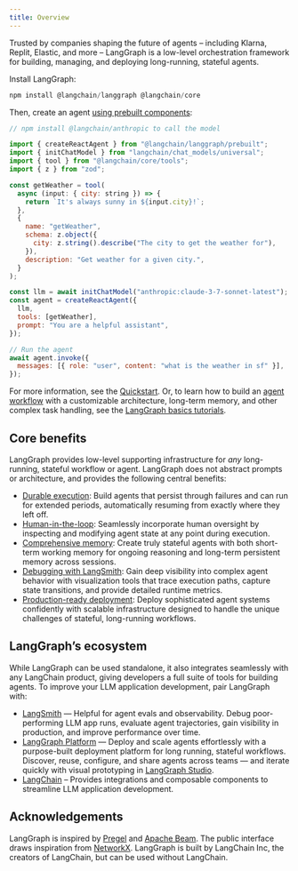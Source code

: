 ```yaml
---
title: Overview
---
```



<V1Alpha />


Trusted by companies shaping the future of agents – including Klarna, Replit, Elastic, and more – LangGraph is a low-level orchestration framework for building, managing, and deploying long-running, stateful agents.

Install LangGraph:



```js
npm install @langchain/langgraph @langchain/core
```


Then, create an agent [using prebuilt components](/oss/javascript/prebuilts):



```js
// npm install @langchain/anthropic to call the model

import { createReactAgent } from "@langchain/langgraph/prebuilt";
import { initChatModel } from "langchain/chat_models/universal";
import { tool } from "@langchain/core/tools";
import { z } from "zod";

const getWeather = tool( 
  async (input: { city: string }) => {
    return `It's always sunny in ${input.city}!`;
  },
  {
    name: "getWeather",
    schema: z.object({
      city: z.string().describe("The city to get the weather for"),
    }),
    description: "Get weather for a given city.",
  }
);

const llm = await initChatModel("anthropic:claude-3-7-sonnet-latest"); 
const agent = createReactAgent({
  llm,
  tools: [getWeather], 
  prompt: "You are a helpful assistant", 
});

// Run the agent
await agent.invoke({
  messages: [{ role: "user", content: "what is the weather in sf" }],
});

```



For more information, see the [Quickstart](/oss/javascript/quickstart). Or, to learn how to build an [agent workflow](/oss/javascript/graph-api) with a customizable architecture, long-term memory, and other complex task handling, see the [LangGraph basics tutorials](/oss/javascript/1-build-basic-chatbot).

## Core benefits

LangGraph provides low-level supporting infrastructure for *any* long-running, stateful workflow or agent. LangGraph does not abstract prompts or architecture, and provides the following central benefits:

* [Durable execution](/oss/javascript/durable-execution): Build agents that persist through failures and can run for extended periods, automatically resuming from exactly where they left off.
* [Human-in-the-loop](/oss/javascript/human-in-the-loop): Seamlessly incorporate human oversight by inspecting and modifying agent state at any point during execution.
* [Comprehensive memory](/oss/javascript/memory): Create truly stateful agents with both short-term working memory for ongoing reasoning and long-term persistent memory across sessions.
* [Debugging with LangSmith](http://www.langchain.com/langsmith): Gain deep visibility into complex agent behavior with visualization tools that trace execution paths, capture state transitions, and provide detailed runtime metrics.
* [Production-ready deployment](/langgraph-platform/deployment-options): Deploy sophisticated agent systems confidently with scalable infrastructure designed to handle the unique challenges of stateful, long-running workflows.

## LangGraph’s ecosystem

While LangGraph can be used standalone, it also integrates seamlessly with any LangChain product, giving developers a full suite of tools for building agents. To improve your LLM application development, pair LangGraph with:

* [LangSmith](http://www.langchain.com/langsmith) — Helpful for agent evals and observability. Debug poor-performing LLM app runs, evaluate agent trajectories, gain visibility in production, and improve performance over time.
* [LangGraph Platform](/langgraph-platform) — Deploy and scale agents effortlessly with a purpose-built deployment platform for long running, stateful workflows. Discover, reuse, configure, and share agents across teams — and iterate quickly with visual prototyping in [LangGraph Studio](/langgraph-platform/langgraph-studio).
* [LangChain](https://python.langchain.com/docs/introduction/) – Provides integrations and composable components to streamline LLM application development.

## Acknowledgements

LangGraph is inspired by [Pregel](https://research.google/pubs/pub37252/) and [Apache Beam](https://beam.apache.org/). The public interface draws inspiration from [NetworkX](https://networkx.org/documentation/latest/). LangGraph is built by LangChain Inc, the creators of LangChain, but can be used without LangChain.
